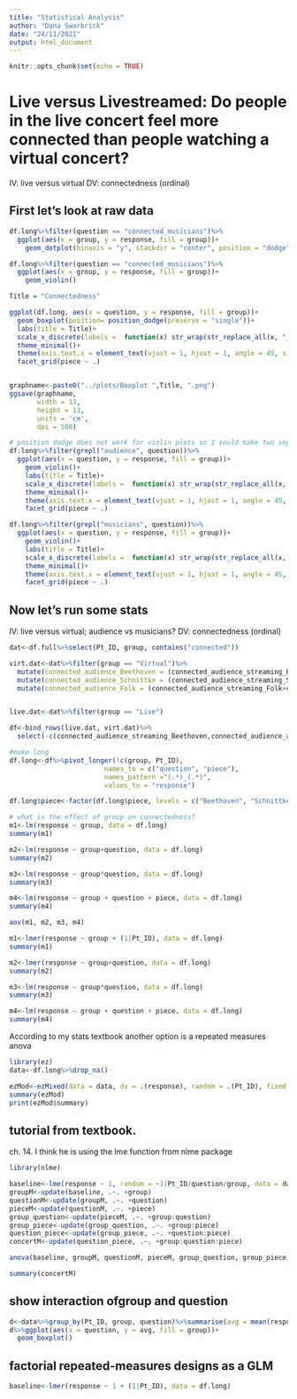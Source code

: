 ```yaml
---
title: "Statistical Analysis"
author: "Dana Swarbrick"
date: "24/11/2021"
output: html_document
---
```


```r
knitr::opts_chunk$set(echo = TRUE)
```

# Live versus Livestreamed: Do people in the live concert feel more connected than people watching a virtual concert?
IV: live versus virtual
DV: connectedness (ordinal)

## First let's look at raw data
```r
df.long%>%filter(question == "connected_musicians")%>%
  ggplot(aes(x = group, y = response, fill = group))+
    geom_dotplot(binaxis = "y", stackdir = "center", position = "dodge", dotsize = 0.45)

df.long%>%filter(question == "connected_musicians")%>%
  ggplot(aes(x = group, y = response, fill = group))+
    geom_violin()
```

```r
Title = "Connectedness"

ggplot(df.long, aes(x = question, y = response, fill = group))+
  geom_boxplot(position= position_dodge(preserve = "single"))+
  labs(title = Title)+
  scale_x_discrete(labels =  function(x) str_wrap(str_replace_all(x, "_", " "), width = 15))+
  theme_minimal()+
  theme(axis.text.x = element_text(vjust = 1, hjust = 1, angle = 45, size = 6))+
  facet_grid(piece ~ .)


graphname<-paste0("../plots/Boxplot ",Title, ".png")
ggsave(graphname, 
       width = 13, 
       height = 13, 
       units = 'cm', 
       dpi = 500)

# position dodge does not work for violin plots so I could make two separate for audience and musicians
df.long%>%filter(grepl("audience", question))%>%
  ggplot(aes(x = question, y = response, fill = group))+
    geom_violin()+
    labs(title = Title)+
    scale_x_discrete(labels =  function(x) str_wrap(str_replace_all(x, "_", " "), width = 15))+
    theme_minimal()+
    theme(axis.text.x = element_text(vjust = 1, hjust = 1, angle = 45, size = 6))+
    facet_grid(piece ~ .)

df.long%>%filter(grepl("musicians", question))%>%
  ggplot(aes(x = question, y = response, fill = group))+
    geom_violin()+
    labs(title = Title)+
    scale_x_discrete(labels =  function(x) str_wrap(str_replace_all(x, "_", " "), width = 15))+
    theme_minimal()+
    theme(axis.text.x = element_text(vjust = 1, hjust = 1, angle = 45, size = 6))+
    facet_grid(piece ~ .)

```

## Now let's run some stats
IV: live versus virtual; audience vs musicians?
DV: connectedness (ordinal)
```r
dat<-df.full%>%select(Pt_ID, group, contains("connected"))

virt.dat<-dat%>%filter(group == "Virtual")%>%
  mutate(connected_audience_Beethoven = (connected_audience_streaming_Beethoven+connected_audience_attending_Beethoven)/2)%>%
  mutate(connected_audience_Schnittke = (connected_audience_streaming_Schnittke+connected_audience_attending_Schnittke)/2)%>%
  mutate(connected_audience_Folk = (connected_audience_streaming_Folk+connected_audience_attending_Folk)/2)


live.dat<-dat%>%filter(group == "Live")

df<-bind_rows(live.dat, virt.dat)%>%
  select(-c(connected_audience_streaming_Beethoven,connected_audience_attending_Beethoven,connected_audience_streaming_Schnittke,connected_audience_attending_Schnittke, connected_audience_streaming_Folk, connected_audience_attending_Folk))

#make long
df.long<-df%>%pivot_longer(!c(group, Pt_ID),
                        names_to = c("question", "piece"),
                        names_pattern ="(.*)_(.*)",
                        values_to = "response")

df.long$piece<-factor(df.long$piece, levels = c("Beethoven", "Schnittke", "Bach", "Folk")) #factor for the correct facet order

# what is the effect of group on connectedness?
m1<-lm(response ~ group, data = df.long)
summary(m1)

m2<-lm(response ~ group+question, data = df.long)
summary(m2)

m3<-lm(response ~ group*question, data = df.long)
summary(m3)

m4<-lm(response ~ group + question + piece, data = df.long)
summary(m4)

aov(m1, m2, m3, m4)

m1<-lmer(response ~ group + (1|Pt_ID), data = df.long)
summary(m1)

m2<-lmer(response ~ group+question, data = df.long)
summary(m2)

m3<-lm(response ~ group*question, data = df.long)
summary(m3)

m4<-lm(response ~ group + question + piece, data = df.long)
summary(m4)


```

According to my stats textbook another option is a repeated measures anova

```r
library(ez)
data<-df.long%>%drop_na()

ezMod<-ezMixed(data = data, dv = .(response), random = .(Pt_ID), fixed = .(question, group)) # ezANOVA wasn't working with missing data
summary(ezMod)
print(ezMod$summary)
```

## tutorial from textbook.
ch. 14. I think he is using the lme function from nlme package
```r
library(nlme)

baseline<-lme(response ~ 1, random = ~1|Pt_ID/question/group, data = data, method = "ML") # ML = maximum likelihood estimate
groupM<-update(baseline, .~. +group)
questionM<-update(groupM, .~. +question)
pieceM<-update(questionM, .~. +piece)
group_question<-update(pieceM, .~. +group:question)
group_piece<-update(group_question, .~. +group:piece)
question_piece<-update(group_piece, .~. +question:piece)
concertM<-update(question_piece, .~. +group:question:piece)

anova(baseline, groupM, questionM, pieceM, group_question, group_piece, question_piece, concertM)

summary(concertM)
```

## show interaction ofgroup and question
```r
d<-data%>%group_by(Pt_ID, group, question)%>%summarise(avg = mean(response))
d%>%ggplot(aes(x = question, y = avg, fill = group))+
  geom_boxplot()
```

## factorial repeated-measures designs as a GLM
```r
baseline<-lmer(response ~ 1 + (1|Pt_ID), data = df.long)
```